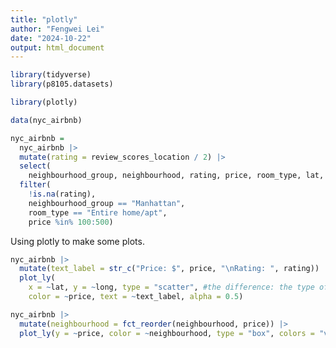 ```yaml
---
title: "plotly"
author: "Fengwei Lei"
date: "2024-10-22"
output: html_document
---
```


```r
library(tidyverse)
library(p8105.datasets)

library(plotly)
```


```r
data(nyc_airbnb)

nyc_airbnb = 
  nyc_airbnb |> 
  mutate(rating = review_scores_location / 2) |>
  select(
    neighbourhood_group, neighbourhood, rating, price, room_type, lat, long) |>
  filter(
    !is.na(rating), 
    neighbourhood_group == "Manhattan",
    room_type == "Entire home/apt",
    price %in% 100:500)
```

Using plotly to make some plots.

```r
nyc_airbnb |>
  mutate(text_label = str_c("Price: $", price, "\nRating: ", rating)) |> 
  plot_ly(
    x = ~lat, y = ~long, type = "scatter", #the difference: the type of the plot in show inside plot_ly()
    color = ~price, text = ~text_label, alpha = 0.5)
```

```r
nyc_airbnb |> 
  mutate(neighbourhood = fct_reorder(neighbourhood, price)) |> 
  plot_ly(y = ~price, color = ~neighbourhood, type = "box", colors = "viridis")
```

